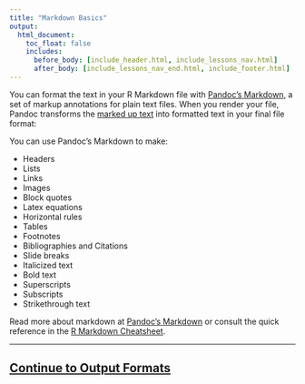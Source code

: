```yaml
---
title: "Markdown Basics"
output:
  html_document:
    toc_float: false
    includes:
      before_body: [include_header.html, include_lessons_nav.html]
      after_body: [include_lessons_nav_end.html, include_footer.html]
---
```


You can format the text in your R Markdown file with [Pandoc's Markdown](authoring_pandoc_markdown.html), a set of markup annotations for plain text files. When you render your file, Pandoc transforms the [marked up text](demos/5-markdown.Rmd) into formatted text in your final file format:

<!-- Screenshot of 5-markdown.Rmd rendered.
![]()
-->

You can use Pandoc's Markdown to make:

* Headers
* Lists
* Links
* Images
* Block quotes
* Latex equations
* Horizontal rules
* Tables
* Footnotes
* Bibliographies and Citations
* Slide breaks
* Italicized text
* Bold text
* Superscripts
* Subscripts
* Strikethrough text

Read more about markdown at [Pandoc's Markdown](authoring_pandoc_markdown.html) or consult the quick reference in the [R Markdown Cheatsheet](https://www.rstudio.com/wp-content/uploads/2016/03/rmarkdown-cheatsheet-2.0.pdf).

***

## [Continue to Output Formats](lesson-8.html)
